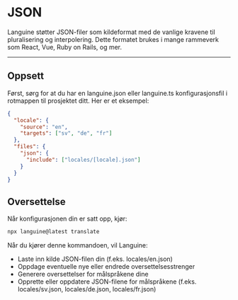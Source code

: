 # JSON

Languine støtter JSON-filer som kildeformat med de vanlige kravene til pluralisering og interpolering. Dette formatet brukes i mange rammeverk som React, Vue, Ruby on Rails, og mer.


---


## Oppsett

Først, sørg for at du har en languine.json eller languine.ts konfigurasjonsfil i rotmappen til prosjektet ditt. Her er et eksempel:

```json
{
  "locale": {
    "source": "en",
    "targets": ["sv", "de", "fr"]
  },
  "files": {
    "json": {
      "include": ["locales/[locale].json"]
    }
  }
}

```

## Oversettelse

Når konfigurasjonen din er satt opp, kjør:

```bash
npx languine@latest translate
```

Når du kjører denne kommandoen, vil Languine:

- Laste inn kilde JSON-filen din (f.eks. locales/en.json)
- Oppdage eventuelle nye eller endrede oversettelsesstrenger
- Generere oversettelser for målspråkene dine
- Opprette eller oppdatere JSON-filene for målspråkene (f.eks. locales/sv.json, locales/de.json, locales/fr.json)
